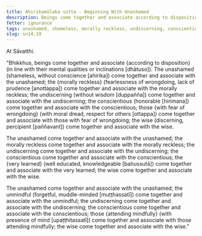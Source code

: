 ```yaml
---
title: Ahirikamūlaka sutta - Beginning With Unashamed
description: Beings come together and associate according to disposition. The unashamed come together and associate with the unashamed; and other pairs of dispositions are mentioned.
fetter: ignorance
tags: unashamed, shameless, morally reckless, undiscerning, conscientious, with fear of wrongdoing, muddle-minded, mindful, very learned, wise, beings, friendship, disposition, mental qualities, sn, sn12-21, sn14
slug: sn14.19
---
```


At Sāvatthi.

"Bhikkhus, beings come together and associate \{according to disposition} (in line with their mental qualities or inclinations [dhātuso]). The unashamed (shameless, without conscience [ahirika]) come together and associate with the unashamed; the \{morally reckless} (fearlessness of wrongdoing, lack of prudence [anottappa]) come together and associate with the morally reckless; the undiscerning (without wisdom [duppañña]) come together and associate with the undiscerning; the conscientious (honorable [hirimana]) come together and associate with the conscientious; those \{with fear of wrongdoing} (with moral dread, respect for others [ottappa]) come together and associate with those with fear of wrongdoing; the wise (discerning, percipient [paññavant]) come together and associate with the wise.

The unashamed come together and associate with the unashamed; the morally reckless come together and associate with the morally reckless; the undiscerning come together and associate with the undiscerning; the conscientious come together and associate with the conscientious; the \{very learned} (well educated, knowledgeable [bahussutā]) come together and associate with the very learned; the wise come together and associate with the wise.

The unashamed come together and associate with the unashamed; the unmindful (forgetful, muddle-minded [muṭṭhassatī]) come together and associate with the unmindful; the undiscerning come together and associate with the undiscerning; the conscientious come together and associate with the conscientious; those \{attending mindfully} (with presence of mind [upaṭṭhitassatī]) come together and associate with those attending mindfully; the wise come together and associate with the wise."